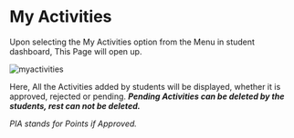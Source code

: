 # My Activities

Upon selecting the My Activities option from the Menu in student dashboard, This Page will open up.

![myactivities](src/assets/students/myactivities.png)

Here, All the Activities added by students will be displayed, whether it is approved, rejected or pending. **_Pending Activities can be deleted by the students, rest can not be deleted._**

_PIA stands for Points if Approved._